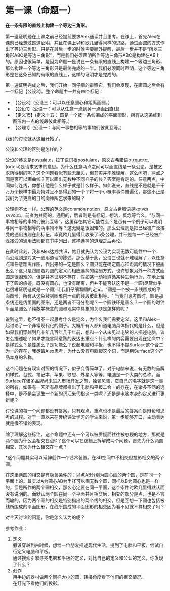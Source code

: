 # 第一课（命题一）
**在一条有限的直线上构建一个等边三角形。**

第一道证明题在上课之前已经提前要求Alex通读并且思考。在课上，首先Alex在课前已经想过这道证明，并且在课上以和欧几里得同样的思路，通过画圆的方式作出了等边三角形。只是在最后一步的时候需要额外提醒，最后一步并不是“所以三角形ABC是等边三角形”，而是我们必须声明所作等边三角形ABC是构建在AB上的。原因也很简单，是因为命题一是说在一条有限的直线上构建一个等边三角形。那么构建一个等边三角形只是最终完成的一半。我们必须同时声明，这个等边三角形是在这条已知的有限的直线上，这样的证明才是完成的。

第一遍证明完成之后，我们开始一同仔细的审察它。我们会发现，在画圆之后会有一个标记【公设3】。整个命题中一共有四个标记：

 - 【公设3】(公设三：可以以任意圆心和距离画圆。）
 - 【公设1】(公设一：可以从任意一点到另一点画出直线)
- 【定义15】(定义十五： 圆是一个被一条线围成的平面图形，所有从这条线到图形内一点的线段彼此相等。)
 - 【公理1】(公理一：与同一事物相等的事物们彼此互等。)
 
我们的讨论就从这里开始了。

公设和公理的区别是怎样的？

公设的英文是postulate，拉丁语词根postulare，原文古希腊语αιτηματα, (αιτεω)是请求乞求的意思。为什么任意两点之间可以画直线是一条公设，是被乞求所得到的呢？这个问题看似有些无厘头，但其实并不难理解。这么问吧，两点之间是否可以画曲线？可以画出无数种不同样子的线？答案是肯定的。任意两点，中间如何连线，你想让他是什么样子就是什么样子。如此说来，直线是不是就是千千万万个模样中最为特殊且不易得到的一个？将一个小概率事件普遍化，那这不正是我们为了更高的目的向神所乞求来的吗？

公理则不太一样。公理的英文是common notion，原文古希腊语是κοιναι εννοιαι，前者为共同的，通用的，后者则是有标记，想法，概念等含义。“与同一事物相等的事物们彼此互等”，这里存在其它可能性么？是否有一个例子可以说明与同一事物相等的两事物不等？这无疑是很困难的。那么公理则是把已经被广泛接受的通用法则在此标记，毕竟欧几里得只收录了5条公理，并不是每一个已经被广泛接受的通用法则都在书中列出，这样选择的道理之后再论。

在此时此刻，我和Alex达成共识，姑且就先认为公设为实现无数可能性中一个，而公理则是对某一通用道理的陈述。那么基于此，公设三也就不难理解了，以任意点和任意距离作图，作出来的一定是圆么？圆只能在确定圆心和距离的情况下被画出么？这只是跟随着对圆的定义而相应选择的绘制方式。也许想象另外一种方式画圆是很困难的，但是并不证明不存在，假如某一动物遵循某种生物行为，在地上留下了圆的痕迹，既没有圆心，也没有距离，但并不能否认这不是一个圆(尽管似乎也很难证明这就是一个圆)
让我们仔细看圆的定义。“圆是一个被一条线围成的平面图形，所有从这条线到图形内一点的线段彼此相等。“ 当我们思考圆时，圆是那条线还是线里面的图形，还是两者不可分割呢？一个圆铁环是圆么？一个圆的时钟平面是圆么？纯数学概念的圆和现实中具象的关联是怎样的呢？

说到这里，也不得不一起思考什么是定义，为什么我们需要定义。这里和Alex一起讨论了一个非常现代化的例子。大概所有人都知道电脑具体指代的是什么，但是如果我们穿越到几十年几百年几千年前，想和一个从未见过电脑的人描述电脑，该怎么描述呢？如果才能言简意赅的表达出重点？什么样的内容需要出现在定义中？是样式么？是性质么？是功能么？说起电脑和平板，也不得不提Surface这个合二为一的存在，我邀请Alex思考，为什么没有电脑板这个词，而是用Surface这个产品本身的名称。

这个问题在有现实对照的情况下，似乎变得简单了。对于电脑来说，有无数的品牌和样式，台式、笔记本，苹果、联想、外星人等等，电脑是一个大类的总称。而Surface在诸多品牌尚未进入市场开发之前，独领风骚，它自己的名字就是这一类的所有，如果有一天所有品牌都推出了电脑和平板二合一的存在，在诸多不同的选择中，是不是会诞生一个新的词汇来代指这一类呢？还是是电脑本身的定义进行更新呢？

讨论课的每一个问题都没有答案，只有观点，重点也不是最后的答案而是辩论和思考的过程。对于一直以来在传统课堂学习的学生来说，第一步能够开口，主动表达就是很不错的表现。

除了理解这些标注，这个命题中还有一个可以被质疑而往往被忽视的地方，那就是两个圆为什么会相交在点C？这个可以在逻辑上拆解成两个问题，首先为什么两圆相交，其次为什么相交在一点？

*这个问题其实可以延伸创作一个艺术装置。在3D空间中不相交但投影相交的两个圆。

在这里两圆的相交是有隐含条件的：以点AB分别为圆心画的两个圆，是在同一个平面上的。其实以A为圆心AB为半径可以画无数个圆，同样以B为圆心也是一样的，但是所作的两个圆相交，那么必定要在同一平面，这个条件时欧几里得默认而没有说明的。而默认两个圆在同一个平面并且相交后，相交的部分是点，也是不言而喻的，因为两个圆的相交是特别指出的两个线的相交。但是回想一下圆也包括被线所围成的平面图形，在线所围成的平面图形的相交因为看不见就不算相交了吗？

对今天讨论的问题，你是怎么认为的呢？

参考作业：

1. 定义 <br>
假设穿越到古时候，想给一位朋友描述现代生活，提到了电脑和平板，尝试自行定义电脑和平板。<br>
通过搜索引擎寻找电脑和平板的定义，对比自己的定义和公认的定义，你发现了什么？
2. 创作 <br>
用手边的器材做两个同样大小的圆，转换角度看下他们的相交情况。<br>
在灯光下看他们的投影。